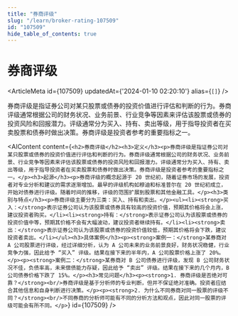 ```yaml
---
title: "券商评级"
slug: "/learn/broker-rating-107509"
id: "107509"
hide_table_of_contents: true
---
```



# 券商评级

<ArticleMeta id={107509} updatedAt={'2024-01-10 02:20:10'} alias={`[]`} />
<div className='border-solid border-b border-t-0 my-4 border-[var(--ifm-color-gray-300)]' />

券商评级是指证券公司对某只股票或债券的投资价值进行评估和判断的行为。券商评级通常根据公司的财务状况、业务前景、行业竞争等因素来评估该股票或债券的投资风险和回报潜力。评级通常分为买入、持有、卖出等级，用于指导投资者在买卖股票和债券时做出决策。券商评级是投资者参考的重要指标之一。

<AIContent content={`<h2>券商评级</h2><h3>定义</h3><p>券商评级是指证券公司对某只股票或债券的投资价值进行评估和判断的行为。券商评级通常根据公司的财务状况、业务前景、行业竞争等因素来评估该股票或债券的投资风险和回报潜力。评级通常分为买入、持有、卖出等级，用于指导投资者在买卖股票和债券时做出决策。券商评级是投资者参考的重要指标之一。</p><h3>起源</h3><p>券商评级的概念起源于 20 世纪初，随着证券市场的发展，投资者对专业分析和建议的需求逐渐增加。最早的评级机构如穆迪和标准普尔在 20 世纪初成立，开始对债券进行评级。随着时间的推移，评级的范围扩展到股票和其他金融工具。</p><h3>类别与特点</h3><p>券商评级主要分为三类：买入、持有和卖出。</p><ul><li><strong>买入：</strong>表示证券公司认为该股票或债券具有较高的投资价值，预期其价格将会上涨，建议投资者购买。</li><li><strong>持有：</strong>表示证券公司认为该股票或债券的投资价值中等，预期其价格不会有大幅波动，建议投资者继续持有。</li><li><strong>卖出：</strong>表示证券公司认为该股票或债券的投资价值较低，预期其价格将会下跌，建议投资者卖出。</li></ul><h3>具体案例</h3><p><strong>案例一：</strong>某券商对 A 公司股票进行评级，经过详细分析，认为 A 公司未来的业务前景良好，财务状况稳健，行业竞争力强，因此给予 “买入” 评级。结果在接下来的半年内，A 公司股票价格上涨了 20%。</p><p><strong>案例二：</strong>某券商对 B 公司债券进行评级，发现 B 公司财务状况不佳，负债率高，未来偿债能力存疑，因此给予 “卖出” 评级。结果在接下来的几个月内，B 公司债券价格下跌了 15%。</p><h3>常见问题</h3><p><strong>1. 券商评级是否绝对可靠？</strong><br/>券商评级是基于分析师的专业判断，但并不保证绝对准确。投资者应结合其他信息和自身判断进行决策。</p><p><strong>2. 为什么不同券商对同一股票的评级不同？</strong><br/>不同券商的分析师可能有不同的分析方法和观点，因此对同一股票的评级可能会有所不同。</p>`} id={107509} />
